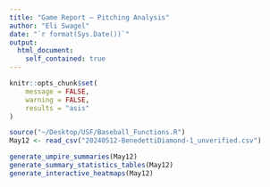 ```yaml
---
title: "Game Report – Pitching Analysis"
author: "Eli Swagel"
date: "`r format(Sys.Date())`"
output: 
  html_document:
    self_contained: true
---
```


```r
knitr::opts_chunk$set(
	message = FALSE,
	warning = FALSE,
	results = "asis"
)
```


```r
source("~/Desktop/USF/Baseball_Functions.R")
May12 <- read_csv("20240512-BenedettiDiamond-1_unverified.csv")
```

```r
generate_umpire_summaries(May12)
generate_summary_statistics_tables(May12)
generate_interactive_heatmaps(May12)
```
